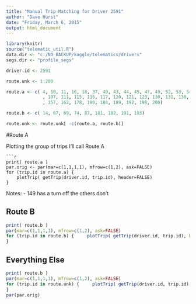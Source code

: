 ```yaml
---
title: "Manual Trip Matching for Driver 2591"
author: "Dave Hurst"
date: "Friday, March 6, 2015"
output: html_document
---
```


```r
library(knitr)
source("telematic_util.R")
data.dir <- "c:/NO_BACKUP/kaggle/telematics/drivers"
segs.dir <- "profile_segs"

driver.id <- 2591

route.unk <- 1:200

route.a <- c( 4, 10, 11, 16, 18, 37, 40, 43, 44, 45, 47, 49, 52, 53, 54, 63, 70, 80, 82, 90, 104, 105
              , 107, 111, 115, 116, 117, 120, 121, 123, 130, 131, 138, 140, 142, 146, 149, 152, 154, 155
              , 157, 162, 178, 180, 184, 189, 192, 198, 200)

route.b <- c( 14, 67, 69, 74, 87, 181, 182, 191, 193)

route.unk <- route.unk[ -c(route.a, route.b)]

```

#Route A

Plotting the group of trips I'll call Route A
```
```r
print( route.a )
par.orig <- par(mar=c(1,1,1,1), mfrow=c(1,2), ask=FALSE)
for (trip.id in route.a) {
    plotTrip( getTrip(driver.id, trip.id), header=FALSE)
}
```

Notes:
- 149 has a turn off the others don't

## Route B

```r
print( route.b )
par(mar=c(1,1,1,1), mfrow=c(1,2), ask=FALSE)
for (trip.id in route.b) {     plotTrip( getTrip(driver.id, trip.id), header=FALSE)
}
```

## Everything Else
```r
print( route.b )
par(mar=c(1,1,1,1), mfrow=c(1,2), ask=FALSE)
for (trip.id in route.unk) {     plotTrip( getTrip(driver.id, trip.id), header=FALSE)
}
par(par.orig)
```


